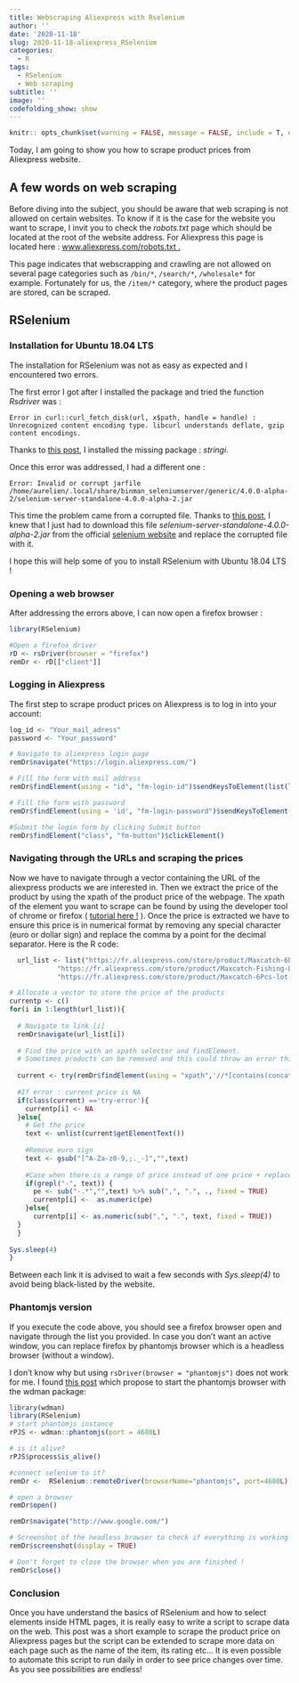 ```yaml
---
title: Webscraping Aliexpress with Rselenium
author: ''
date: '2020-11-18'
slug: 2020-11-18-aliexpress_RSelenium
categories:
  - R
tags:
  - RSelenium
  - Web scraping
subtitle: ''
image: ''
codefolding_show: show
---
```


```r
knitr:: opts_chunk$set(warning = FALSE, message = FALSE, include = T, eval = F)
```

  
Today, I am going to show you how to scrape product prices from Aliexpress website. 

## A few words on web scraping

Before diving into the subject, you should be aware that web scraping is not allowed on certain websites. To know if it is the case for the website you want to scrape, I invit you to check the *robots.txt* page which should be located at the root of the website address. For Aliexpress this page is located here : <a href="https://www.aliexpress.com/robots.txt" target="_blank">www.aliexpress.com/robots.txt .</a>


This page indicates that webscrapping and crawling are not allowed on several page categories such as `/bin/*`, `/search/*`, `/wholesale*` for example. Fortunately for us, the `/item/*` category, where the product pages are stored, can be scraped. 

## RSelenium 

### Installation for Ubuntu 18.04 LTS 

The installation for RSelenium was not as easy as expected and I encountered two errors. 

The first error I got after I installed the package and tried the function *Rsdriver* was : 

```
Error in curl::curl_fetch_disk(url, x$path, handle = handle) :
Unrecognized content encoding type. libcurl understands deflate, gzip content encodings.
```
Thanks to <a href="https://github.com/ropensci/RSelenium/issues/186" target="_blank">this post</a>, I installed the missing package : *stringi*.

Once this error was addressed, I had a different one : 

```
Error: Invalid or corrupt jarfile /home/aurelien/.local/share/binman_seleniumserver/generic/4.0.0-alpha-2/selenium-server-standalone-4.0.0-alpha-2.jar
```

This time the problem came from a corrupted file. Thanks to <a href="https://stackoverflow.com/questions/20680229/invalid-or-corrupt-jarfile-usr-local-bin-selenium-server-standalone-2-38-0-jar" target="_blank">this post</a>, I knew that I just had to download this file *selenium-server-standalone-4.0.0-alpha-2.jar* from the official <a href="https://selenium-release.storage.googleapis.com/index.html?path=4.0/" target="_blank">selenium website</a> and replace the corrupted file with it. 

I hope this will help some of you to install RSelenium with Ubuntu 18.04 LTS !

### Opening a web browser 

After addressing the errors above, I can now open a firefox browser : 


```r
library(RSelenium)

#Open a firefox driver
rD <- rsDriver(browser = "firefox") 
remDr <- rD[["client"]]

```


### Logging in Aliexpress

The first step to scrape product prices on Aliexpress is to log in into your account:  
 
```r
log_id <- "Your_mail_adress"
password <- "Your_password"

# Navigate to aliexpress login page 
remDr$navigate("https://login.aliexpress.com/")

# Fill the form with mail address
remDr$findElement(using = "id", "fm-login-id")$sendKeysToElement(list(log_id))

# Fill the form with password
remDr$findElement(using = 'id', "fm-login-password")$sendKeysToElement(list(password))

#Submit the login form by clicking Submit button
remDr$findElement("class", "fm-button")$clickElement()
```


### Navigating through the URLs and scraping the prices

Now we have to navigate through a vector containing the URL of the aliexpress products we are interested in. Then we extract the price of the product by using the xpath of the product price of the webpage. The xpath of the element you want to scrape can be found by using the developer tool of chrome or firefox ( [tutorial here !](https://www.scrapingbee.com/blog/practical-xpath-for-web-scraping/) ). Once the price is extracted we have to ensure this price is in numerical format by removing any special character (euro or dollar sign) and replace the comma by a point for the decimal separator. Here is the R code: 

```r
  url_list <- list("https://fr.aliexpress.com/store/product/Maxcatch-6Pcs-lot-Craws-Soft-Fishing-Lures-110mm-11-5g-Artificial-Bait-Soft-Bait-Craws-Lures/406467_32419930548.html?spm=a2g0w.12010612.0.0.5deb64f7836LnZ",
            "https://fr.aliexpress.com/store/product/Maxcatch-Fishing-Lure-5Pcs-Lot-155mm-7-4g-3-colors-Swimbait-Artificial-Lizard-Soft-Fishing-Lures/406467_32613648610.html?spm=a2g0w.12010612.0.0.5deb64f7836LnZ",
            "https://fr.aliexpress.com/store/product/Maxcatch-6Pcs-lot-Soft-Fishing-Lures-Minnow-Biat-95mm-6g-Jerkbait-Soft-Bait/406467_32419066106.html?spm=a2g0w.12010612.0.0.25fe5872CBqy0m") 

# Allocate a vector to store the price of the products 
currentp <- c()
for(i in 1:length(url_list)){
  
  # Navigate to link [i]
  remDr$navigate(url_list[i])
  
  # Find the price with an xpath selector and findElement.  
  # Sometimes products can be removed and this could throw an error this is why we are using 'try' to handle the potential errors
  
  current <- try(remDr$findElement(using = "xpath",'//*[contains(concat( " ", @class, " " ), concat( " ", "product-price-value", " " ))]'), silent = T)
  
  #If error : current price is NA 
  if(class(current) =='try-error'){
    currentp[i] <- NA
  }else{
    # Get the price 
    text <- unlist(current$getElementText())
    
    #Remove euro sign
    text <- gsub("[^A-Za-z0-9,;._-]","",text)
    
    #Case when there is a range of price instead of one price + replace comma by point
    if(grepl("-", text)) {  
      pe <- sub("-.*","",text) %>% sub(",", ".", ., fixed = TRUE)
      currentp[i] <-  as.numeric(pe)
    }else{
      currentp[i] <- as.numeric(sub(",", ".", text, fixed = TRUE))
  }
  }
  
Sys.sleep(4)
}
```

Between each link it is advised to wait a few seconds with *Sys.sleep(4)* to avoid being black-listed by the website. 

### Phantomjs version 

If you execute the code above, you should see a firefox browser open and navigate through the list you provided. In case you don't want an active window, you can replace  firefox by phantomjs browser which is a headless browser (without a window). 

I don't know why but using `rsDriver(browser = "phantomjs")` does not work for me. I found <a href="https://cbelanger.netlify.app/post/web-scraping-in-r-selenium-firefox-and-phantomjs/" target="_blank">this post</a> which propose to start the phantomjs browser with the wdman package:

```r
library(wdman)
library(RSelenium)
# start phantomjs instance
rPJS <- wdman::phantomjs(port = 4680L)

# is it alive?
rPJS$process$is_alive()

#connect selenium to it?
remDr <-  RSelenium::remoteDriver(browserName="phantomjs", port=4680L)

# open a browser
remDr$open()

remDr$navigate("http://www.google.com/")

# Screenshot of the headless browser to check if everything is working
remDr$screenshot(display = TRUE)

# Don't forget to close the browser when you are finished ! 
remDr$close()
```


### Conclusion 

Once you have understand the basics of RSelenium and how to select elements inside HTML pages, it is really easy to write a script to scrape data on the web. This post was a short example to scrape the product price on Aliexpress pages but the script can be extended to scrape more data on each page such as the name of the item, its rating etc... It is even possible to automate this script to run daily in order to see price changes over time. As you see possibilities are endless!



